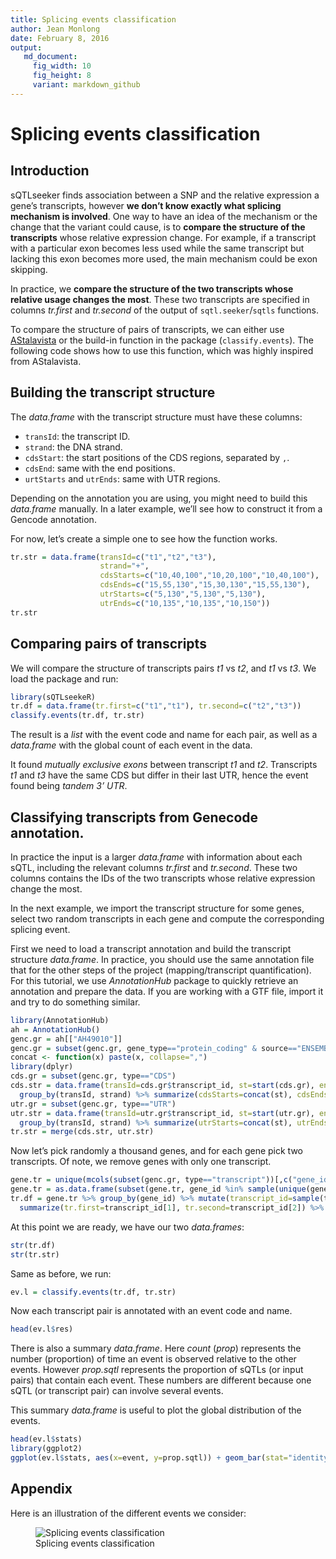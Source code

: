```yaml
---
title: Splicing events classification
author: Jean Monlong
date: February 8, 2016
output:
   md_document:
     fig_width: 10
     fig_height: 8
     variant: markdown_github
---
```


# Splicing events classification

## Introduction

sQTLseeker finds association between a SNP and the relative expression a gene's transcripts, however **we don't know exactly what splicing mechanism is involved**. One way to have an idea of the mechanism or the change that the variant could cause, is to **compare the structure of the transcripts** whose relative expression change. For example, if a transcript with a particular exon becomes less used while the same transcript but lacking this exon becomes more used, the main mechanism could be exon skipping.

In practice, we **compare the structure of the two transcripts whose relative usage changes the most**. These two transcripts are specified in columns *tr.first* and *tr.second* of the output of `sqtl.seeker`/`sqtls` functions.

To compare the structure of pairs of transcripts, we can either use [AStalavista](http://genome.crg.es/astalavista/) or the build-in function in the package (`classify.events`). The following code shows how to use this function, which was highly inspired from AStalavista.

## Building the transcript structure

The *data.frame* with the transcript structure must have these columns:

+ `transId`: the transcript ID.
+ `strand`: the DNA strand.
+ `cdsStart`: the start positions of the CDS regions, separated by `,`.
+ `cdsEnd`: same with the end positions.
+ `urtStarts` and `utrEnds`: same with UTR regions.

Depending on the annotation you are using, you might need to build this *data.frame* manually. In a later example, we'll see how to construct it from a Gencode annotation.

For now, let's create a simple one to see how the function works.

```r
tr.str = data.frame(transId=c("t1","t2","t3"),
                    strand="+",
                    cdsStarts=c("10,40,100","10,20,100","10,40,100"),
                    cdsEnds=c("15,55,130","15,30,130","15,55,130"),
                    utrStarts=c("5,130","5,130","5,130"),
                    utrEnds=c("10,135","10,135","10,150"))
tr.str
```

## Comparing pairs of transcripts

We will compare the structure of transcripts pairs *t1* vs *t2*, and *t1* vs *t3*. We load the package and run:

```r
library(sQTLseekeR)
tr.df = data.frame(tr.first=c("t1","t1"), tr.second=c("t2","t3"))
classify.events(tr.df, tr.str)
```

The result is a *list* with the event code and name for each pair, as well as a *data.frame* with the global count of each event in the data.

It found *mutually exclusive exons* between transcript *t1* and *t2*. Transcripts *t1* and *t3* have the same CDS but differ in their last UTR, hence the event found being *tandem 3' UTR*.


## Classifying transcripts from Genecode annotation.

In practice the input is a larger *data.frame* with information about each sQTL, including the relevant columns *tr.first* and *tr.second*. These two columns contains the IDs of the two transcripts whose relative expression change the most.

In the next example, we import the transcript structure for some genes, select two random transcripts in each gene and compute the corresponding splicing event.

First we need to load a transcript annotation and build the transcript structure *data.frame*. In practice, you should use the same annotation file that for the other steps of the project (mapping/transcript quantification). For this tutorial, we use *AnnotationHub* package to quickly retrieve an annotation and prepare the data. If you are working with a GTF file, import it and try to do something similar.

```r
library(AnnotationHub)
ah = AnnotationHub()
genc.gr = ah[["AH49010"]]
genc.gr = subset(genc.gr, gene_type=="protein_coding" & source=="ENSEMBL")
concat <- function(x) paste(x, collapse=",")
library(dplyr)
cds.gr = subset(genc.gr, type=="CDS")
cds.str = data.frame(transId=cds.gr$transcript_id, st=start(cds.gr), end=end(cds.gr), strand=strand(cds.gr)) %>%
  group_by(transId, strand) %>% summarize(cdsStarts=concat(st), cdsEnds=concat(end))
utr.gr = subset(genc.gr, type=="UTR")
utr.str = data.frame(transId=utr.gr$transcript_id, st=start(utr.gr), end=end(utr.gr), strand=strand(utr.gr)) %>%
  group_by(transId, strand) %>% summarize(utrStarts=concat(st), utrEnds=concat(end))
tr.str = merge(cds.str, utr.str)
```

Now let's pick randomly a thousand genes, and for each gene pick two transcripts. Of note, we remove genes with only one transcript.

```r
gene.tr = unique(mcols(subset(genc.gr, type=="transcript"))[,c("gene_id","transcript_id")])
gene.tr = as.data.frame(subset(gene.tr, gene_id %in% sample(unique(gene_id),1000)))
tr.df = gene.tr %>% group_by(gene_id) %>% mutate(transcript_id=sample(transcript_id)) %>%
  summarize(tr.first=transcript_id[1], tr.second=transcript_id[2]) %>% filter(tr.first!=tr.second)
```

At this point we are ready, we have our two *data.frames*:

```r
str(tr.df)
str(tr.str)
```

Same as before, we run:

```r
ev.l = classify.events(tr.df, tr.str)
```

Now each transcript pair is annotated with an event code and name.

```r
head(ev.l$res)
```

There is also a summary *data.frame*. Here *count* (*prop*) represents the number (proportion) of time an event is observed relative to the other events. However *prop.sqtl* represents the proportion of sQTLs (or input pairs) that contain each event. These numbers are different because one sQTL (or transcript pair) can involve several events.

This summary *data.frame* is useful to plot the global distribution of the events.

```r
head(ev.l$stats)
library(ggplot2)
ggplot(ev.l$stats, aes(x=event, y=prop.sqtl)) + geom_bar(stat="identity") + coord_flip() + ylab("proportion of transcript pairs")
```


## Appendix

Here is an illustration of the different events we consider:

![Splicing events classification](splicingEventsClassification.png)
